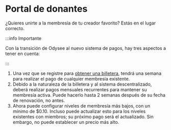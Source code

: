 # Portal de donantes

¿Quieres unirte a la membresía de tu creador favorito? Estás en el lugar correcto.

:::info Importante

Con la transición de Odysee al nuevo sistema de pagos, hay tres aspectos a tener en cuenta:

:::

1. Una vez que se registre para [obtener una billetera](https://help.odysee.tv/es/category-monetization/setup), tendrá una semana para realizar el pago de cualquier membresía existente.
2. Debido a la naturaleza de la billetera y al sistema descentralizado, deberá realizar pagos mensuales recurrentes para mantener su membresía activa. Puede hacerlo hasta 2 semanas después de su fecha de renovación, no antes.
3. Ahora puede configurar niveles de membresía más bajos, con un mínimo de $0.10. Incluso puede actualizar esto para los niveles existentes con miembros; su próximo pago será el actualizado. Sin embargo, no puede establecer un precio más alto.

<CategoryCards/>
